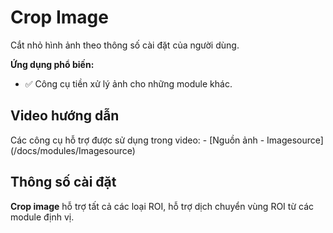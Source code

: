 # Crop Image
Cắt nhỏ hình ảnh theo thông số cài đặt của người dùng.

**Ứng dụng phổ biến:**
- :white_check_mark: Công cụ tiền xử lý ảnh cho những module khác.

## Video hướng dẫn
<VideoPlayer url='/videos/crop_image/crop_image.mp4' youtubeUrl='https://www.youtube.com/watch?v=6vjujVZhk7g' />
Các công cụ hỗ trợ được sử dụng trong video:
-   [Nguồn ảnh - Imagesource](/docs/modules/Imagesource)

## Thông số cài đặt

**Crop image** hỗ trợ tất cả các loại ROI, hỗ trợ dịch chuyển vùng ROI từ các module định vị.